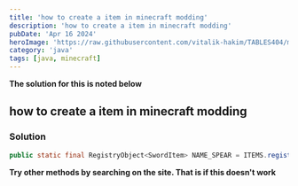 ```yaml
---
title: 'how to create a item in minecraft modding'
description: 'how to create a item in minecraft modding'
pubDate: 'Apr 16 2024'
heroImage: 'https://raw.githubusercontent.com/vitalik-hakim/TABLES404/main/error_b/java.png'
category: 'java'
tags: [java, minecraft]
---
```


**The solution for this is noted below**

## how to create a item in minecraft modding

### Solution

```java
public static final RegistryObject<SwordItem> NAME_SPEAR = ITEMS.register("name_spear", () -> new SwordItem(ModItemTier.CUSTOMNAMEHERE, 5, -2.8f, (new Item.Properties()).tab(ItemGroup.TAB_COMBAT)));
```

**Try other methods by searching on the site. That is if this doesn't work**
